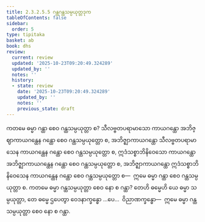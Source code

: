 ```yaml
---
title: 2.3.2.5.5 ဂန္ထဂန္ထသမ္ပယုတ္တဒုက
tableOfContents: false
sidebar:
  order: 5
type: tipitaka
basket: ab
book: dhs
review:
  current: review
  updated: '2025-10-23T09:20:49.324289'
  updated_by: ''
  notes: ''
  history:
  - state: review
    date: '2025-10-23T09:20:49.324289'
    updated_by: ''
    notes: ''
    previous_state: draft
---
```



<ReviewStatus review={frontmatter.review} showDetails={true} />

<HypothesisAnnotation frontmatter={frontmatter} />

<DynamicBreadcrumb />

<Division number="1152" book="dhs" e="ch" v="29" p="231">

<Paragraph number="1846" book="dhs">
ကတမေ ဓမ္မာ ဂန္ထာ စေဝ ဂန္ထသမ္ပယုတ္တာ စ? သီလဗ္ဗတပရာမာသော ကာယဂန္ထော အဘိဇ္ဈာကာယဂန္ထေန ဂန္ထော စေဝ ဂန္ထသမ္ပယုတ္တော စ, အဘိဇ္ဈာကာယဂန္ထော သီလဗ္ဗတပရာမာသေန ကာယဂန္ထေန ဂန္ထော စေဝ ဂန္ထသမ္ပယုတ္တော စ, ဣဒံသစ္စာဘိနိဝေသော ကာယဂန္ထော အဘိဇ္ဈာကာယဂန္ထေန ဂန္ထော စေဝ ဂန္ထသမ္ပယုတ္တော စ, အဘိဇ္ဈာကာယဂန္ထော ဣဒံသစ္စာဘိနိဝေသေန ကာယဂန္ထေန ဂန္ထော စေဝ ဂန္ထသမ္ပယုတ္တော စ—  ဣမေ ဓမ္မာ ဂန္ထာ စေဝ ဂန္ထသမ္ပယုတ္တာ စ.
</Paragraph>

</Division>
<Division number="1153" book="dhs" e="ch" v="29" p="231">

<Paragraph number="1847" book="dhs">
ကတမေ ဓမ္မာ ဂန္ထသမ္ပယုတ္တာ စေဝ နော စ ဂန္ထာ? တေဟိ ဓမ္မေဟိ ယေ ဓမ္မာ သမ္ပယုတ္တာ, တေ ဓမ္မေ ဌပေတွာ ဝေဒနာက္ခန္ဓော …ပေ…  ဝိညာဏက္ခန္ဓော—  ဣမေ ဓမ္မာ ဂန္ထသမ္ပယုတ္တာ စေဝ နော စ ဂန္ထာ.
</Paragraph>
</Division>